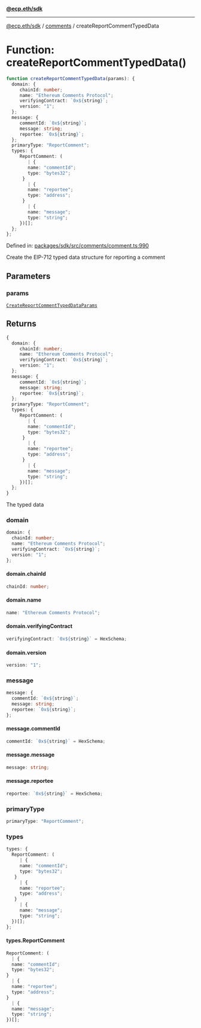 [**@ecp.eth/sdk**](../../index.mdx)

***

[@ecp.eth/sdk](/sdk-reference/index.mdx) / [comments](/sdk-reference/comments/index.mdx) / createReportCommentTypedData

# Function: createReportCommentTypedData()

```ts
function createReportCommentTypedData(params): {
  domain: {
     chainId: number;
     name: "Ethereum Comments Protocol";
     verifyingContract: `0x${string}`;
     version: "1";
  };
  message: {
     commentId: `0x${string}`;
     message: string;
     reportee: `0x${string}`;
  };
  primaryType: "ReportComment";
  types: {
     ReportComment: (
        | {
        name: "commentId";
        type: "bytes32";
      }
        | {
        name: "reportee";
        type: "address";
      }
        | {
        name: "message";
        type: "string";
     })[];
  };
};
```

Defined in: [packages/sdk/src/comments/comment.ts:990](https://github.com/ecp-eth/comments-monorepo/blob/main/packages/sdk/src/comments/comment.ts#L990)

Create the EIP-712 typed data structure for reporting a comment

## Parameters

### params

[`CreateReportCommentTypedDataParams`](/sdk-reference/comments/type-aliases/CreateReportCommentTypedDataParams.mdx)

## Returns

```ts
{
  domain: {
     chainId: number;
     name: "Ethereum Comments Protocol";
     verifyingContract: `0x${string}`;
     version: "1";
  };
  message: {
     commentId: `0x${string}`;
     message: string;
     reportee: `0x${string}`;
  };
  primaryType: "ReportComment";
  types: {
     ReportComment: (
        | {
        name: "commentId";
        type: "bytes32";
      }
        | {
        name: "reportee";
        type: "address";
      }
        | {
        name: "message";
        type: "string";
     })[];
  };
}
```

The typed data

### domain

```ts
domain: {
  chainId: number;
  name: "Ethereum Comments Protocol";
  verifyingContract: `0x${string}`;
  version: "1";
};
```

#### domain.chainId

```ts
chainId: number;
```

#### domain.name

```ts
name: "Ethereum Comments Protocol";
```

#### domain.verifyingContract

```ts
verifyingContract: `0x${string}` = HexSchema;
```

#### domain.version

```ts
version: "1";
```

### message

```ts
message: {
  commentId: `0x${string}`;
  message: string;
  reportee: `0x${string}`;
};
```

#### message.commentId

```ts
commentId: `0x${string}` = HexSchema;
```

#### message.message

```ts
message: string;
```

#### message.reportee

```ts
reportee: `0x${string}` = HexSchema;
```

### primaryType

```ts
primaryType: "ReportComment";
```

### types

```ts
types: {
  ReportComment: (
     | {
     name: "commentId";
     type: "bytes32";
   }
     | {
     name: "reportee";
     type: "address";
   }
     | {
     name: "message";
     type: "string";
  })[];
};
```

#### types.ReportComment

```ts
ReportComment: (
  | {
  name: "commentId";
  type: "bytes32";
}
  | {
  name: "reportee";
  type: "address";
}
  | {
  name: "message";
  type: "string";
})[];
```
